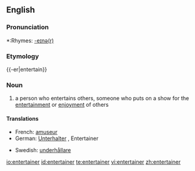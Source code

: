 ==English==

===Pronunciation===
*:Rhymes: [[Rhymes:English:-eɪnə(r)|-eɪnə(r)]]

===Etymology===
{{-er|entertain}}

===Noun===
{{wikipedia}}
{{en-noun}}
# a person who entertains others, someone who puts on a show for the [[entertainment]] or [[enjoyment]] of others

====Translations====
{{top}}
*French: [[amuseur]] {{m}}
*German: [[Unterhalter]] {{m}}, Entertainer {{m}}
{{mid}}
*Swedish: [[underhållare]] {{c}}
{{bottom}}

[[io:entertainer]]
[[id:entertainer]]
[[te:entertainer]]
[[vi:entertainer]]
[[zh:entertainer]]